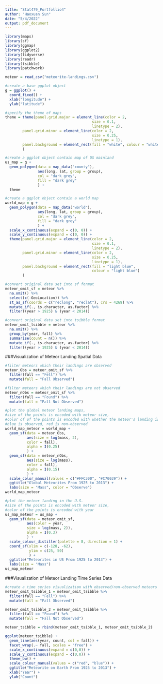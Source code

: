 ```yaml
---
title: "Stat479_Portfollio4"
author: "Haoxuan Sun"
date: "5/4/2022"
output: pdf_document
---
```


```r
library(maps)
library(sf)
library(ggmap)
library(ggplot2)
library(tidyverse)
library(readr)
library(tsibble)
library(patchwork)

meteor = read_csv("meteorite-landings.csv")
```

```r
#create a base ggplot object
g = ggplot() + 
  coord_fixed() + 
  xlab("longitude") + 
  ylab("latitude")

#specify the theme of maps
theme = theme(panel.grid.major = element_line(color = 2,
                                        size = 0.1,
                                        linetype = 2),
        panel.grid.minor = element_line(color = 2,
                                        size = 0.25,
                                        linetype = 1),
        panel.background = element_rect(fill = "white", colour = "white")
        )

#create a ggplot object contain map of US mainland
us_map = g + 
  geom_polygon(data = map_data("county"), 
               aes(long, lat, group = group), 
               col = "dark grey", 
               fill = "dark grey"
               ) + 
  theme

#create a ggplot object contain a world map
world_map = g + 
  geom_polygon(data = map_data("world"), 
               aes(long, lat, group = group), 
               col = "dark grey", 
               fill = "dark grey"
               ) + 
  scale_x_continuous(expand = c(0, 0)) + 
  scale_y_continuous(expand = c(0, 0)) + 
  theme(panel.grid.major = element_line(color = 2,
                                        size = 0.1,
                                        linetype = 2),
        panel.grid.minor = element_line(color = 2,
                                        size = 0.25,
                                        linetype = 1),
        panel.background = element_rect(fill = "light blue", 
                                        colour = "light blue")
        )
```

```r
#convert original data set into sf format
meteor_omit_sf = meteor %>% 
  na.omit() %>% 
  select(c(-GeoLocation)) %>% 
  st_as_sf(coords = c("reclong", "reclat"), crs = 4269) %>% 
  mutate_if(., is.character, as.factor) %>% 
  filter((year > 1925) & (year < 2014))

#convert original data set into tsibble format
meteor_omit_tsibble = meteor %>% 
  na.omit() %>% 
  group_by(year, fall) %>% 
  summarise(count = n()) %>% 
  mutate_if(., is.character, as.factor) %>% 
  filter((year > 1925) & (year < 2014))
```

###Visualization of Meteor Landing Spatial Data

```r
#filter meteors which their landings are observed
meteor_Obs = meteor_omit_sf %>% 
  filter(fall == "Fell") %>% 
  mutate(fall = "Fall Observed")

#filter meteors which their landings are not observed
meteor_nObs = meteor_omit_sf %>%  
  filter(fall == "Found") %>% 
  mutate(fall = "Fall Not Observed")

#plot the global meteor landing maps, 
#size of the points is encoded with meteor size, 
#color of of the points is encoded with whether the meteor's landing is observed;
#blue is observed, red is non-observed
world_map_meteor = world_map + 
  geom_sf(data = meteor_Obs, 
          aes(size = log(mass, 2), 
          color = fall), 
          alpha = I(0.25)
          ) + 
  geom_sf(data = meteor_nObs, 
          aes(size = log(mass), 
          color = fall), 
          alpha = I(0.15)
          ) + 
  scale_color_manual(values = c("#FFC300", "#C70039")) + 
  ggtitle("Global Meteorites From 1925 to 2013") + 
  labs(size = "Mass", color = "Observe")
world_map_meteor

#plot the meteor landing in the U.S. 
#size of the points is encoded with meteor size,
#color of the points is encoded with year
us_map_meteor = us_map + 
  geom_sf(data = meteor_omit_sf, 
          aes(color = year,
          size = log(mass, 2)), 
          alpha = I(0.3)
          ) + 
  scale_colour_distiller(palette = 8, direction = 1) + 
  coord_sf(xlim = c(-128, -62), 
           ylim = c(25, 50)
           ) + 
  ggtitle("Meteorites in US From 1925 to 2013") + 
  labs(size = "Mass")
us_map_meteor
```

###Visualization of Meteor Landing Time Series Data

```r
#create a time series visualization with observed/non-observed meteors
meteor_omit_tsibble_1 = meteor_omit_tsibble %>% 
  filter(fall == "Fell") %>% 
  mutate(fall = "Fall Observed")

meteor_omit_tsibble_2 = meteor_omit_tsibble %>% 
  filter(fall == "Found") %>% 
  mutate(fall = "Fall Not Observed")

meteor_tsibble = rbind(meteor_omit_tsibble_1, meteor_omit_tsibble_2)

ggplot(meteor_tsibble) + 
  geom_line(aes(year, count, col = fall)) + 
  facet_wrap(.~ fall, scales = "free") + 
  scale_x_continuous(expand = c(0,0)) + 
  scale_y_continuous(expand = c(0,0)) + 
  theme_bw() + 
  scale_colour_manual(values = c("red", "blue")) + 
  ggtitle("Meteorite on Earth From 1925 to 2013") + 
  xlab("Year") + 
  ylab("Count")
```